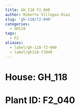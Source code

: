 ```yaml
---
title: GH_118 F2_040
author: Roberto Villegas-Diaz
slug: 'gh-118/f2-040'
categories:
  - GH118
tags:
  - F2
aliases:
  - label/gh-118-f2-040
  - label/gh118-f2040
---
```


# **House**: GH_118
# **Plant ID**: F2_040
